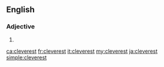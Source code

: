 ==English==

===Adjective===
{{head|en|adjective superlative form}}

# {{en-superlative of|clever}}

[[ca:cleverest]]
[[fr:cleverest]]
[[it:cleverest]]
[[my:cleverest]]
[[ja:cleverest]]
[[simple:cleverest]]